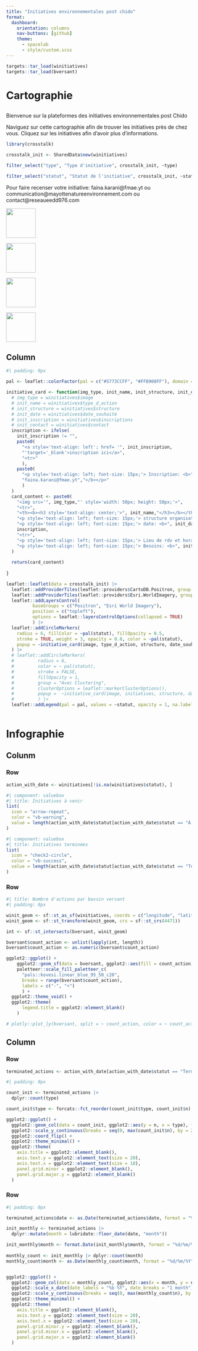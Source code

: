 ```yaml
---
title: "Initiatives environnementales post chido"
format: 
  dashboard: 
    orientation: columns
    nav-buttons: [github]
    theme: 
      - spacelab
      - style/custom.scss
---
```


```r
targets::tar_load(winitiatives)
targets::tar_load(bversant)
```

# Cartographie

##  {.sidebar}

Bienvenue sur la plateformes des initiatives environnementales post Chido

Naviguez sur cette cartographie afin de trouver les initiatives près de chez vous. Cliquez sur les initiatives afin d'avoir plus d'informations.

```r

library(crosstalk)

crosstalk_init <- SharedData$new(winitiatives)

filter_select("type", "Type d'initiative", crosstalk_init, ~type)

```

```r
filter_select("statut", "Statut de l'initiative", crosstalk_init, ~statut)
```


Pour faire recenser votre initiative: faina.karani@fmae.yt ou communication@mayottenatureenvironnement.com ou contact@reseaueedd976.com

::: {layout="[50,50]" layout-nrow=2}

[![](images/fmae.png){width=80}](https://www.facebook.com/FMAE976/?locale=fr_FR)

[![](images/eedd.png){width=80}](https://reseaueedd976.com/)

[![](images/mne.webp){width=80}](https://mayottenatureenvironnement.com/)

[![](images/prefet.png){width=80}](https://www.mayotte.developpement-durable.gouv.fr/accueil-r1.html)

:::


## Column {width="80%"}

```r
#| padding: 0px

pal <- leaflet::colorFactor(pal = c("#5773CCFF", "#FFB900FF"), domain = c("À venir", "Terminé"))

initiative_card <- function(img_type, init_name, init_structure, init_date, init_inscription, init_contact, init_besoins, init_lieu, init_horaire) {
  # img_type = winitiatives$image
  # init_name = winitiatives$type_d_action
  # init_structure = winitiatives$structure
  # init_date = winitiatives$date_souhaité
  # init_inscription = winitiatives$inscriptions
  # init_contact = winitiatives$contact
  inscription <- ifelse(
    init_inscription != "",
    paste0(
      "<a style='text-align: left'; href= '", init_inscription,
      "'target='_blank'>inscription ici</a>",
      "<tr>"
      ),
    paste0(
      "<p style='text-align: left; font-size: 15px;'> Inscription: <b>",
      "faina.karani@fmae.yt","</b></p>"
      )
  )
  card_content <- paste0(
    "<img src='", img_type,"' style='width: 50px; height: 50px;'>",
    "<tr>",
    "<th><b><h3 style='text-align: center;'>", init_name,"</h3></b></th>",
    "<p style='text-align: left; font-size: 15px;'> structure organisatrice: <b>", init_structure, "</b></p>",
    "<p style='text-align: left; font-size: 15px;'> date: <b>", init_date, "</b></p>",
    inscription,
    "<tr>",
    "<p style='text-align: left; font-size: 15px;'> Lieu de rdv et horaire: <b>", paste(init_lieu, init_horaire), "</b></p>",
    "<p style='text-align: left; font-size: 15px;'> Besoins: <b>", init_besoins, "</b></p>"
  )
  
  return(card_content)
  
}

leaflet::leaflet(data = crosstalk_init) |>
  leaflet::addProviderTiles(leaflet::providers$CartoDB.Positron, group = "Positron", options = leaflet::providerTileOptions(noWrap = TRUE)) |>
  leaflet::addProviderTiles(leaflet::providers$Esri.WorldImagery, group = "Esri World Imagery", options = leaflet::providerTileOptions(noWrap = TRUE))|>
  leaflet::addLayersControl(
          baseGroups = c("Positron", "Esri World Imagery"),
          position = c("topleft"),
          options = leaflet::layersControlOptions(collapsed = TRUE)
          ) |>
  leaflet::addCircleMarkers(
    radius = 6, fillColor = ~pal(statut), fillOpacity = 0.5,
    stroke = TRUE, weight = 3, opacity = 0.8, color = ~pal(statut),
    popup = ~initiative_card(image, type_d_action, structure, date_souhaité, inscriptions, contact, besoins_spécifiques, lieu_de_l_action, horaire),
  ) |>
  # leaflet::addCircleMarkers(
  #         radius = 6,
  #         color = ~ pal(statut),
  #         stroke = FALSE,
  #         fillOpacity = 1,
  #         group = "Avec Clustering",
  #         clusterOptions = leaflet::markerClusterOptions(),
  #         popup =  ~initiative_card(image, initiatives, structure, date, inscriptions)
  #         ) |>
  leaflet::addLegend(pal = pal, values = ~statut, opacity = 1, na.label = "Non disponible") 
  
```
# Infographie

## Colunm 

### Row 

```r
action_with_date <- winitiatives[!is.na(winitiatives$statut), ]
```

```r
#| component: valuebox
#| title: Initiatives à venir
list(
  icon = "arrow-repeat",
  color = "vb-warning",
  value = length(action_with_date$statut[action_with_date$statut == "À venir"])
)
```


```r
#| component: valuebox
#| title: Initiatives terminées
list(
  icon = "check2-circle",
  color = "vb-success",
  value = length(action_with_date$statut[action_with_date$statut == "Terminé"])
)
```

### Row 

```r
#| title: Nombre d'actions par bassin versant
#| padding: 0px

winit_geom <- sf::st_as_sf(winitiatives, coords = c("longitude", "latitude"), crs = sf::st_crs(4326))
winit_geom <- sf::st_transform(winit_geom, crs = sf::st_crs(4471))

int <- sf::st_intersects(bversant, winit_geom)

bversant$count_action <- unlist(lapply(int, length))
bversant$count_action <- as.numeric(bversant$count_action)

ggplot2::ggplot() +
    ggplot2::geom_sf(data = bversant, ggplot2::aes(fill = count_action)) +
    paletteer::scale_fill_paletteer_c(
      "pals::kovesi.linear_blue_95_50_c20",
      breaks = range(bversant$count_action),
      labels = c("-", "+")
      ) +
  ggplot2::theme_void() +
  ggplot2::theme(
      legend.title = ggplot2::element_blank()
    )

# plotly::plot_ly(bversant, split = ~ count_action, color = ~ count_action, showlegend = FALSE, hoveron = "fills")

```


## Column 

### Row

```r
terminated_actions <- action_with_date[action_with_date$statut == "Terminé", ]
```


```r
#| padding: 0px

count_init <- terminated_actions |>
  dplyr::count(type)

count_init$type <- forcats::fct_reorder(count_init$type, count_init$n)

ggplot2::ggplot() +
  ggplot2::geom_col(data = count_init, ggplot2::aes(y = n, x = type), fill = "#288fdb", color = "#288fdb") +
  ggplot2::scale_y_continuous(breaks = seq(0, max(count_init$n), by = 2), labels = as.integer) +
  ggplot2::coord_flip() +
  ggplot2::theme_minimal() +
  ggplot2::theme(
    axis.title = ggplot2::element_blank(),
    axis.text.y = ggplot2::element_text(size = 20),
    axis.text.x = ggplot2::element_text(size = 18),
    panel.grid.minor = ggplot2::element_blank(),
    panel.grid.major.y = ggplot2::element_blank()
  )
```
### Row

```r
#| padding: 0px

terminated_actions$date <- as.Date(terminated_actions$date, format = "%d/%m/%Y")

init_monthly <- terminated_actions |>
  dplyr::mutate(month = lubridate::floor_date(date, "month"))

init_monthly$month <- format.Date(init_monthly$month, format = "%d/%m/%y")
  
monthly_count <- init_monthly |> dplyr::count(month)
monthly_count$month <- as.Date(monthly_count$month, format = "%d/%m/%Y")


ggplot2::ggplot() +
  ggplot2::geom_col(data = monthly_count, ggplot2::aes(x = month, y = n), fill = "orange") +
  ggplot2::scale_x_date(date_labels = "%b %Y", date_breaks = "1 month") +
  ggplot2::scale_y_continuous(breaks = seq(0, max(monthly_count$n), by = 2), labels = as.integer) +
  ggplot2::theme_minimal() +
  ggplot2::theme(
    axis.title = ggplot2::element_blank(),
    axis.text.y = ggplot2::element_text(size = 20),
    axis.text.x = ggplot2::element_text(size = 20),
    panel.grid.minor.y = ggplot2::element_blank(),
    panel.grid.minor.x = ggplot2::element_blank(),
    panel.grid.major.x = ggplot2::element_blank()
  )

```

